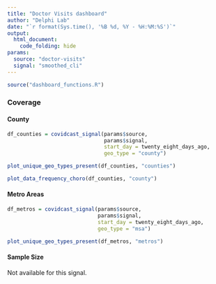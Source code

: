 ```yaml
---
title: "Doctor Visits dashboard"
author: "Delphi Lab"
date: "`r format(Sys.time(), '%B %d, %Y - %H:%M:%S')`"
output:
  html_document:
    code_folding: hide
params:
  source: "doctor-visits"
  signal: "smoothed_cli"
---
```


```r
source("dashboard_functions.R")
```

### Coverage {.tabset}

#### County
```r
df_counties = covidcast_signal(params$source,
                               params$signal,
                               start_day = twenty_eight_days_ago,
                               geo_type = "county")
```

```r
plot_unique_geo_types_present(df_counties, "counties")
```

```r
plot_data_frequency_choro(df_counties, "county")
```

#### Metro Areas

```r
df_metros = covidcast_signal(params$source,
                             params$signal,
                             start_day = twenty_eight_days_ago,
                             geo_type = "msa")
```

```r
plot_unique_geo_types_present(df_metros, "metros")
```

#### Sample Size

Not available for this signal.

                                       

